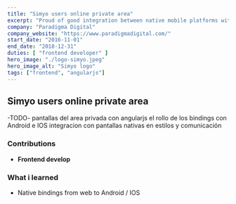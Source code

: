 ```yaml
---
title: "Simyo users online private area"
excerpt: "Proud of good integration between native mobile platforms with AngularJS through bindings"
company: "Paradigma Digital"
company_website: "https://www.paradigmadigital.com/"
start_date: "2016-11-01"
end_date: "2018-12-31"
duties: [ "frontend developer" ]
hero_image: "./logo-simyo.jpeg"
hero_image_alt: "Simyo logo"
tags: ["frontend", "angularjs"]
---
```


## Simyo users online private area

-TODO-
pantallas del area privada con angularjs
el rollo de los bindings con Android e IOS
integracion con pantallas nativas en estilos y comunicación

### Contributions
- **Frontend develop**

### What i learned
- Native bindings from web to Android / IOS

